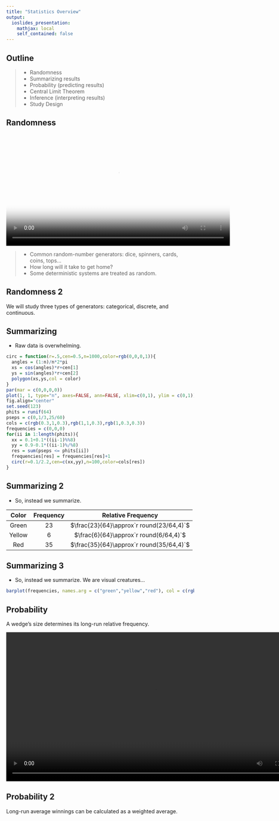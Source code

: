 ```yaml
---
title: "Statistics Overview"
output:
  ioslides_presentation:
    mathjax: local
    self_contained: false
---
```


## Outline

> - Randomness
> - Summarizing results
> - Probability (predicting results)
> - Central Limit Theorem
> - Inference (interpreting results)
> - Study Design

## Randomness

<video width="600" height="300" poster="videos/ryg_spins/ryg_spins_im.png" autoplay>
  <source src="videos/ryg_spins/ryg_spins.webm" type="video/webm">
</video>

> - Common random-number generators: dice, spinners, cards, coins, tops...
> - How long will it take to get home?
> - Some deterministic systems are treated as random.

## Randomness 2

We will study three types of generators: categorical, discrete, and continuous.




## Summarizing 

- Raw data is overwhelming.

```r
circ = function(r=.5,cen=0.5,n=1000,color=rgb(0,0,0,1)){
  angles = (1:n)/n*2*pi
  xs = cos(angles)*r+cen[1]
  ys = sin(angles)*r+cen[2]
  polygon(xs,ys,col = color)
}
par(mar = c(0,0,0,0))
plot(1, 1, type="n", axes=FALSE, ann=FALSE, xlim=c(0,1), ylim = c(0,1))
fig.align="center"
set.seed(123)
phits = runif(64)
pseps = c(0,1/3,25/60)
cols = c(rgb(0.3,1,0.3),rgb(1,1,0.3),rgb(1,0.3,0.3))
frequencies = c(0,0,0)
for(ii in 1:length(phits)){
  xx = 0.1+0.1*((ii-1)%%8)
  yy = 0.9-0.1*((ii-1)%/%8)
  res = sum(pseps <= phits[ii])
  frequencies[res] = frequencies[res]+1
  circ(r=0.1/2.2,cen=c(xx,yy),n=100,color=cols[res])
}
```


## Summarizing 2
- So, instead we summarize.

| Color | Frequency | Relative Frequency |
|:-----:|:---------:|:------------------:|
| Green | 23 |  $\frac{23}{64}\approx`r round(23/64,4)`$|
| Yellow| 6  | $\frac{6}{64}\approx`r round(6/64,4)`$|
| Red   | 35 | $\frac{35}{64}\approx`r round(35/64,4)`$|

## Summarizing 3
- So, instead we summarize. We are visual creatures...
```r
barplot(frequencies, names.arg = c("green","yellow","red"), col = c(rgb(0.3,1,0.3),rgb(1,1,0.3),rgb(1,0.3,0.3)),cex.names = 1.5, ylab = "frequency")
```

## Probability
A wedge's size determines its long-run relative frequency.

<video width="800" height="400" autoplay controls>
  <source src="videos/running_rel_freq/running.webm" type="video/webm">
</video>

## Probability 2
Long-run average winnings can be calculated as a weighted average.



